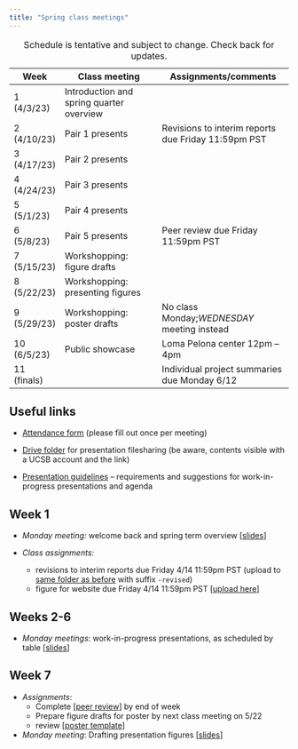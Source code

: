 ```yaml
---
title: "Spring class meetings"
---
```


| Week        | Class meeting                            | Assignments/comments                                |
|-------------|------------------------------------------|-----------------------------------------------------|
| 1 (4/3/23)  | Introduction and spring quarter overview |                                                     |
| 2 (4/10/23) | Pair 1 presents                          | Revisions to interim reports due Friday 11:59pm PST |
| 3 (4/17/23) | Pair 2 presents                          |                                                     |
| 4 (4/24/23) | Pair 3 presents                          |                                                     |
| 5 (5/1/23)  | Pair 4 presents                          |                                                     |
| 6 (5/8/23)  | Pair 5 presents                          | Peer review due Friday 11:59pm PST                  |
| 7 (5/15/23) | Workshopping: figure drafts              |                                                     |
| 8 (5/22/23) | Workshopping: presenting figures         |                                                     |
| 9 (5/29/23) | Workshopping: poster drafts              | No class Monday;*WEDNESDAY* meeting instead         |
| 10 (6/5/23) | Public showcase                          | Loma Pelona center 12pm -- 4pm                      |
| 11 (finals) |                                          | Individual project summaries due Monday 6/12        |

: Schedule is tentative and subject to change. Check back for updates.

## Useful links

-   [Attendance form](https://forms.gle/LPuK5qiTg1JuhvP5A) (please fill out once per meeting)

-   [Drive folder](https://drive.google.com/drive/folders/1Ht-9v3veUMulAS3_gaZgKQCTYteUyUW-?usp=sharing) for presentation filesharing (be aware, contents visible with a UCSB account and the link)

-   [Presentation guidelines](work-in-progress-presentation-guidelines.qmd) -- requirements and suggestions for work-in-progress presentations and agenda

## Week 1

-   *Monday meeting:* welcome back and spring term overview \[[slides](https://docs.google.com/presentation/d/1_eCmQ4SzHSOLr5RS_mpdS5EU-q69GyhKoPJdcnsBMak/edit?usp=sharing)\]

-   *Class assignments:*

    -   revisions to interim reports due Friday 4/14 11:59pm PST (upload to [same folder as before](https://drive.google.com/drive/folders/1w4Cp0AoUHY8O_6VSg_XOi2ftgJ4GycpN?usp=share_link) with suffix `-revised`)
    -   figure for website due Friday 4/14 11:59pm PST \[[upload here](https://drive.google.com/drive/folders/1f_PdR7l3pm-OTebE5dqiwq4p2lQa_jDN?usp=share_link)\]

## Weeks 2-6

-   *Monday meetings*: work-in-progress presentations, as scheduled by table \[[slides](https://docs.google.com/presentation/d/1cIvonxqJQg7svLAkVT_AVcjiIZ8PoaFdPPt8Lh2A3CA/edit?usp=sharing)\]

## Week 7

-   *Assignments*:
    -   Complete \[[peer review](https://forms.gle/9PcjvEGv5YyrDTm87)\] by end of week
    -   Prepare figure drafts for poster by next class meeting on 5/22
    -   review \[[poster template](https://docs.google.com/presentation/d/1dgrJcwujk6OKZ4R4zJzZOWzg0XKuk1D2gW3FxZEjTns/edit?usp=sharing)\]
-   *Monday meeting*: Drafting presentation figures \[[slides](https://docs.google.com/presentation/d/1UqB7gSeqwYOukAxNdwftoMUBowQq5m5vCDP5PJcX4cQ/edit?usp=sharing)\]
